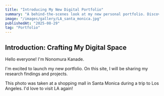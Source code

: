 ```yaml
---
title: "Introducing My New Digital Portfolio"
summary: "A behind-the-scenes look at my new personal portfolio. Discover the goals, the technology, and the creative process behind my digital showcase."
image: "/images/gallery/LA_santa_monica.jpg"
publishedAt: "2025-08-29"
tag: "Portfolio"
---
```


## Introduction: Crafting My Digital Space

Hello everyone! I'm Nonomura Kanade.

I'm excited to launch my new portfolio. On this site, I will be sharing my research findings and projects.

This photo was taken at a shopping mall in Santa Monica during a trip to Los Angeles. I'd love to visit LA again!
